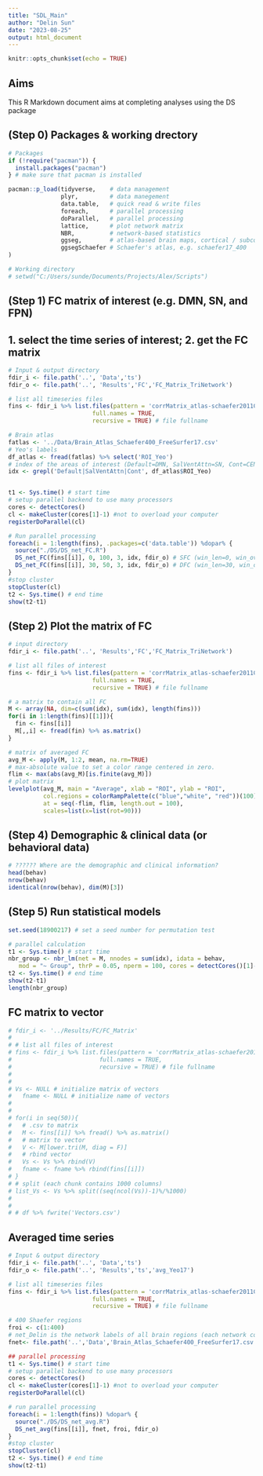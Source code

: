 ```yaml
---
title: "SDL_Main"
author: "Delin Sun"
date: "2023-08-25"
output: html_document
---
```


```r
knitr::opts_chunk$set(echo = TRUE)
```

## Aims

This R Markdown document aims at completing analyses using the DS package

## (Step 0) Packages & working drectory
```r
# Packages
if (!require("pacman")) {
  install.packages("pacman")
} # make sure that pacman is installed

pacman::p_load(tidyverse,    # data management
               plyr,         # data manegement
               data.table,   # quick read & write files
               foreach,      # parallel processing
               doParallel,   # parallel processing
               lattice,      # plot network matrix
               NBR,          # network-based statistics
               ggseg,        # atlas-based brain maps, cortical / subcortical (e.g. aseg)
               ggsegSchaefer # Schaefer's atlas, e.g. schaefer17_400
)

# Working directory
# setwd("C:/Users/sunde/Documents/Projects/Alex/Scripts")
```

## (Step 1) FC matrix of interest (e.g. DMN, SN, and FPN)
## 1. select the time series of interest; 2. get the FC matrix
```r
# Input & output directory
fdir_i <- file.path('..', 'Data','ts')
fdir_o <- file.path('..', 'Results','FC','FC_Matrix_TriNetwork')

# list all timeseries files
fins <- fdir_i %>% list.files(pattern = 'corrMatrix_atlas-schaefer2011Combined_timeseries.tsv',
                        full.names = TRUE,
                        recursive = TRUE) # file fullname

# Brain atlas
fatlas <- '../Data/Brain_Atlas_Schaefer400_FreeSurfer17.csv'
# Yeo's labels
df_atlas <- fread(fatlas) %>% select('ROI_Yeo')
# index of the areas of interest (Default=DMN, SalVentAttn=SN, Cont=CEN)
idx <- grepl('Default|SalVentAttn|Cont', df_atlas$ROI_Yeo)


t1 <- Sys.time() # start time
# setup parallel backend to use many processors
cores <- detectCores()
cl <- makeCluster(cores[1]-1) #not to overload your computer
registerDoParallel(cl)

# Run parallel processing
foreach(i = 1:length(fins), .packages=c('data.table')) %dopar% {
  source("./DS/DS_net_FC.R")
  DS_net_FC(fins[[i]], 0, 100, 3, idx, fdir_o) # SFC (win_len=0, win_overlap=100, TR=3)
  DS_net_FC(fins[[i]], 30, 50, 3, idx, fdir_o) # DFC (win_len=30, win_overlap=50, TR=3)
}
#stop cluster
stopCluster(cl)
t2 <- Sys.time() # end time
show(t2-t1)
```

## (Step 2) Plot the matrix of FC
```r
# input directory
fdir_i <- file.path('..', 'Results','FC','FC_Matrix_TriNetwork')

# list all files of interest
fins <- fdir_i %>% list.files(pattern = 'corrMatrix_atlas-schaefer2011Combined_timeseries_FC_0_100',
                        full.names = TRUE,
                        recursive = TRUE) # file fullname

# a matrix to contain all FC
M <- array(NA, dim=c(sum(idx), sum(idx), length(fins)))
for(i in 1:length(fins)[[1]]){
  fin <- fins[[i]]
  M[,,i] <- fread(fin) %>% as.matrix()
}

# matrix of averaged FC
avg_M <- apply(M, 1:2, mean, na.rm=TRUE)
# max-absolute value to set a color range centered in zero.
flim <- max(abs(avg_M)[is.finite(avg_M)])
# plot matrix
levelplot(avg_M, main = "Average", xlab = "ROI", ylab = "ROI",
          col.regions = colorRampPalette(c("blue","white", "red"))(100),
          at = seq(-flim, flim, length.out = 100), 
          scales=list(x=list(rot=90)))

```


## (Step 4) Demographic & clinical data (or behavioral data)
```r
# ?????? Where are the demographic and clinical information?
head(behav)
nrow(behav)
identical(nrow(behav), dim(M)[3])
```

## (Step 5) Run statistical models
```r
set.seed(18900217) # set a seed number for permutation test

# parallel calculation
t1 <- Sys.time() # start time
nbr_group <- nbr_lm(net = M, nnodes = sum(idx), idata = behav,
   mod = "~ Group", thrP = 0.05, nperm = 100, cores = detectCores()[1]-1)
t2 <- Sys.time() # end time
show(t2-t1)
length(nbr_group)
```


## FC matrix to vector
```r
# fdir_i <- '../Results/FC/FC_Matrix'
# 
# # list all files of interest
# fins <- fdir_i %>% list.files(pattern = 'corrMatrix_atlas-schaefer2011Combined_timeseries_FC_0_100.csv',
#                         full.names = TRUE,
#                         recursive = TRUE) # file fullname
# 
# 
# Vs <- NULL # initialize matrix of vectors
#   fname <- NULL # initialize name of vectors
# 
# 
# for(i in seq(50)){
#   # .csv to matrix
#   M <- fins[[i]] %>% fread() %>% as.matrix()
#   # matrix to vector
#   V <- M[lower.tri(M, diag = F)]
#   # rbind vector
#   Vs <- Vs %>% rbind(V)
#   fname <- fname %>% rbind(fins[[i]])
# }
# # split (each chunk contains 1000 columns)
# list_Vs <- Vs %>% split((seq(ncol(Vs))-1)%/%1000)
# 
# 
# # df %>% fwrite('Vectors.csv')

```


## Averaged time series
```r
# Input & output directory
fdir_i <- file.path('..', 'Data','ts')
fdir_o <- file.path('..', 'Results','ts','avg_Yeo17')

# list all timeseries files
fins <- fdir_i %>% list.files(pattern = 'corrMatrix_atlas-schaefer2011Combined_timeseries.tsv',
                        full.names = TRUE,
                        recursive = TRUE) # file fullname

# 400 Shaefer regions
froi <- c(1:400) 
# net_Delin is the network labels of all brain regions (each network consists of one to several regions)
fnet<- file.path('..','Data','Brain_Atlas_Schaefer400_FreeSurfer17.csv') %>% fread() %>% select(Net_Delin) %>% .[[1]] 

## parallel processing
t1 <- Sys.time() # start time
# setup parallel backend to use many processors
cores <- detectCores()
cl <- makeCluster(cores[1]-1) #not to overload your computer
registerDoParallel(cl)

# run parallel processing
foreach(i = 1:length(fins)) %dopar% {
  source("./DS/DS_net_avg.R")
  DS_net_avg(fins[[i]], fnet, froi, fdir_o) 
}
#stop cluster
stopCluster(cl)
t2 <- Sys.time() # end time
show(t2-t1)
```

